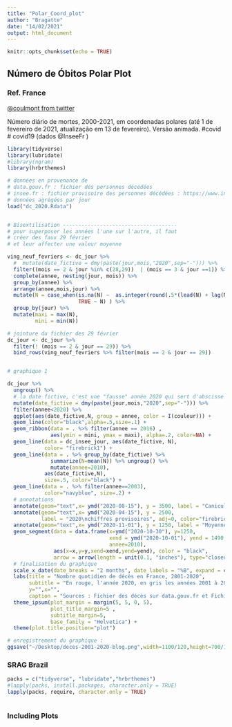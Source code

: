 ```yaml
---
title: "Polar_Coord_plot"
author: "Bragatte"
date: "14/02/2021"
output: html_document
---
```


```r
knitr::opts_chunk$set(echo = TRUE)
```

## Número de Óbitos Polar Plot

### Ref. France

[\@coulmont from twitter](https://twitter.com/coulmont/status/1360545213144592385){.uri}

Número diário de mortes, 2000-2021, em coordenadas polares (até 1 de fevereiro de 2021, atualização em 13 de fevereiro). Versão animada. \#covid \# covid19 (dados @InseeFr )

```r
library(tidyverse)
library(lubridate)
#library(ngram)
library(hrbrthemes)

# données en provenance de
# data.gouv.fr : fichier des personnes décédées
# insee.fr : fichier provisoire des personnes décédées : https://www.insee.fr/fr/information/4470857
# données agrégées par jour
load("dc_2020.Rdata")


# Bisextilisation -------------------------------------
# pour superposer les années l'une sur l'autre, il faut
# créer des faux 29 février 
# et leur affecter une valeur moyenne

ving_neuf_fevriers <- dc_jour %>%
  #  mutate(date_fictive = dmy(paste(jour,mois,"2020",sep="-"))) %>%
  filter((mois == 2 & jour %in% c(28,29))  | (mois == 3 & jour ==1)) %>%
  complete(annee, nesting(jour, mois)) %>% 
  group_by(annee) %>%
  arrange(annee,mois,jour) %>%
  mutate(N = case_when(is.na(N) ~  as.integer(round(.5*(lead(N) + lag(N)))) ,
                       TRUE ~ N) ) %>%
  group_by(jour) %>%
  mutate(maxi = max(N),
         mini = min(N)) 

# jointure du fichier des 29 février
dc_jour <- dc_jour %>%
  filter(! (mois == 2 & jour == 29)) %>%
  bind_rows(ving_neuf_fevriers %>% filter(mois == 2 & jour == 29))


# graphique 1

dc_jour %>% 
  ungroup() %>%
  # la date fictive, c'est une "fausse" année 2020 qui sert d'abscisse
  mutate(date_fictive = dmy(paste(jour,mois,"2020",sep="-"))) %>% 
  filter(annee<2020) %>%
  ggplot(aes(date_fictive,N, group = annee, color = I(couleur))) +
  geom_line(color="black",alpha=.5,size=.1) +
  geom_ribbon(data = . %>% filter(annee == 2016) ,
              aes(ymin = mini, ymax = maxi), alpha=.2, color=NA) +
  geom_line(data = dc_insee_jour, aes(date_fictive, N),
            color= "firebrick1") + 
  geom_line(data = . %>% group_by(date_fictive) %>% 
              summarize(N=mean(N)) %>% ungroup() %>%
              mutate(annee=2010),
            aes(date_fictive,N),
            size=.5, color="black") +
  geom_line(data = . %>% filter(annee==2003),
            color="navyblue", size=.2) +
  # annotations
  annotate(geom="text",x= ymd("2020-08-15"), y = 3500, label = "Canicule de 2003", adj =0 ) +
  annotate(geom="text",x= ymd("2020-04-15"), y = 2500, 
           label = "2020\nchiffres provisoires", adj=0, color="firebrick1") +
  annotate(geom="text",x= ymd("2020-11-01"), y = 1250, label = "Moyenne\n2001-2019", adj=0, size=4) +
  geom_segment(data = data.frame(x=ymd("2020-10-30"), y=1250, 
                                 xend = ymd("2020-10-01"), yend = 1490, 
                                 annee=2010),
               aes(x=x,y=y,xend=xend,yend=yend), color = "black", 
               arrow = arrow(length = unit(0.1, "inches"), type="closed") ) +
  # finalisation du graphique
  scale_x_date(date_breaks = "2 months", date_labels = "%B", expand = c(0.01,0.01)) +
  labs(title = "Nombre quotidien de décès en France, 2001-2020",
       subtitle = "En rouge, l'année 2020, en gris les années 2001 à 2019. En bleu foncé : 2003",
       y="",x="",
       caption = "Sources : Fichier des décès sur data.gouv.fr et Fichier des décès sur insee.fr (24 avril 2020) | Graphique : B. Coulmont") +
  theme_ipsum(plot_margin = margin(5, 5, 0, 5), 
              plot_title_margin=5 , 
              subtitle_margin=5,
              base_family = "Helvetica") +
  theme(plot.title.position="plot")

# enregistrement du graphique :
ggsave("~/Desktop/deces-2001-2020-blog.png",width=1100/120,height=700/120,dpi=120)

```

### SRAG Brazil

```r
packs = c("tidyverse", "lubridate","hrbrthemes")
#lapply(packs, install.packages, character.only = TRUE)
lapply(packs, require, character.only = TRUE)



```

### Including Plots

```r

```
